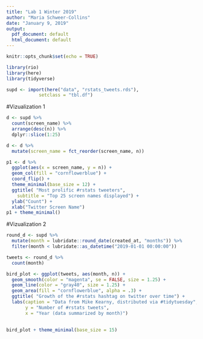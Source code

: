 ```yaml
---
title: "Lab 1 Winter 2019"
author: "Maria Schweer-Collins"
date: "January 9, 2019"
output:
  pdf_document: default
  html_document: default
---
```


```r
knitr::opts_chunk$set(echo = TRUE)
```

```r
library(rio)
library(here)
library(tidyverse)
```



```r
supd <- import(here("data", "rstats_tweets.rds"), 
            setclass = "tbl.df")
```

#Vizualization 1

```r
d <- supd %>% 
  count(screen_name) %>% 
  arrange(desc(n)) %>% 
  dplyr::slice(1:25)

d <- d %>% 
  mutate(screen_name = fct_reorder(screen_name, n))

p1 <- d %>% 
  ggplot(aes(x = screen_name, y = n)) +
  geom_col(fill = "cornflowerblue") +
  coord_flip() +
  theme_minimal(base_size = 12) +
  ggtitle( "Most prolific #rstats tweeters",
    subtitle = "Top 25 screen names displayed") +
  ylab("Count") +
  xlab("Twitter Screen Name")
p1 + theme_minimal()
```

#Vizualization 2

```r
round_d <- supd %>%
  mutate(month = lubridate::round_date(created_at, "months")) %>% 
  filter(month < lubridate::as_datetime("2019-01-01 00:00:00"))

tweets <- round_d %>%
  count(month)

bird_plot <- ggplot(tweets, aes(month, n)) + 
  geom_smooth(color = "magenta", se = FALSE, size = 1.25) +
  geom_line(color = "gray40", size = 1.25) +
  geom_area(fill = "cornflowerblue", alpha = .3) +
  ggtitle( "Growth of the #rstats hashtag on twitter over time") + 
  labs(caption = "Data from Mike Kearny, distributed via #tidytuesday",
       y = "Number of #rstats tweets", 
       x = "Year (data summarized by month)")
  

bird_plot + theme_minimal(base_size = 15)
```